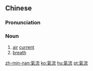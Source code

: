 {{also|气流}}
==Chinese==
{{zh-forms|s=气流}}

===Pronunciation===
{{zh-pron
|m=qìliú
|c=hei3 lau4
|mn=khì-liû
|cat=n
}}

===Noun===
{{zh-noun}}

# [[air]] [[current]]
# [[breath]]

{{zh-cat|Advanced}}

[[zh-min-nan:氣流]]
[[ko:氣流]]
[[hu:氣流]]
[[pt:氣流]]